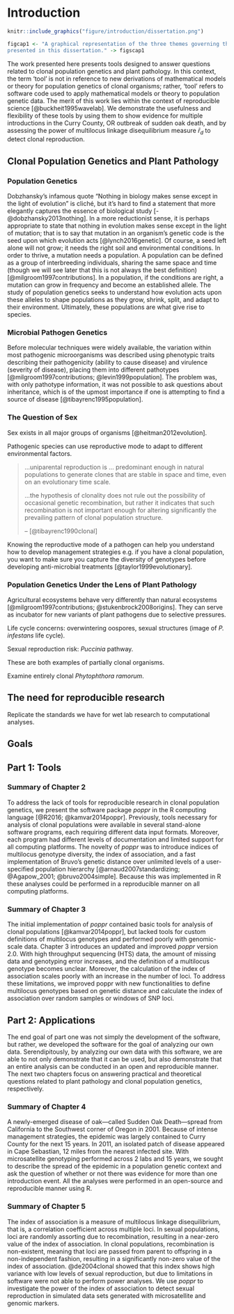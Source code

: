 # Introduction

```r
knitr::include_graphics("figure/introduction/dissertation.png")

figcap1 <- "A graphical representation of the three themes governing the work
presented in this dissertation." -> figscap1
```

The work presented here presents tools designed to answer questions related to
clonal population genetics and plant pathology. In this context, the term 'tool'
is not in reference to new derivations of mathematical models or theory for
population genetics of clonal organisms; rather, 'tool' refers to software code 
used to apply mathematical models or theory to population genetic data. The 
merit of this work lies within the context of reproducible science 
[@buckheit1995wavelab]. We demonstrate the usefulness and flexibility of these
tools by using them to show evidence for multiple introductions in the Curry
County, OR outbreak of sudden oak death, and by assessing the power of
multilocus linkage disequilibrium measure $\bar{r}_d$ to detect clonal
reproduction.

## Clonal Population Genetics and Plant Pathology

### Population Genetics 

Dobzhansky's infamous quote "Nothing in biology makes sense except in the light
of evolution" is cliché, but it's hard to find a statement that more elegantly 
captures the essence of biological study [-@dobzhansky2013nothing]. In a more
reductionist sense, it is perhaps appropriate to state that nothing in evolution
makes sense except in the light of mutation; that is to say that mutation in an
organism's genetic code is the seed upon which evolution acts
[@lynch2016genetic]. Of course, a seed left alone will not grow; it needs the
right soil and environmental conditions. In order to thrive, a mutation needs
a population. A population can be defined as a group of interbreeding 
individuals, sharing the same space and time (though we will see later that this
is not always the best definition) [@milgroom1997contributions]. In a
population, if the conditions are right, a mutation can grow in frequency and
become an established allele. The study of population genetics seeks to
understand how evolution acts upon these alleles to shape populations as they
grow, shrink, split, and adapt to their environment. Ultimately, these 
populations are what give rise to species. 

### Microbial Pathogen Genetics

Before molecular techniques were widely available, the variation within most
pathogenic microorganisms was described using phenotypic traits describing their
pathogenicity (ability to cause disease) and virulence (severity of disease), 
placing them into different pathotypes [@milgroom1997contributions;
@levin1999population]. The problem was, with only pathotype information, it was
not possible to ask questions about inheritance, which is of the upmost
importance if one is attempting to find a source of disease 
[@tibayrenc1995population].



### The Question of Sex

Sex exists in all major groups of organisms [@heitman2012evolution]. 

Pathogenic species can use reproductive mode to adapt to different environmental
factors.

> ...uniparental reproduction is ... predominant enough in natural populations
> to generate clones that are stable in space and time, even on an evolutionary
> time scale.
> 
> ...the hypothesis of clonality does not rule out the possibility of occasional
> genetic recombination, but rather it indicates that such recombination is not
> important enough for altering significantly the prevailing pattern of clonal
> population structure.
>
> -- [@tibayrenc1990clonal]

Knowing the reproductive mode of a pathogen can help you understand how to
develop management strategies e.g. if you have a clonal population, you want to
make sure you capture the diversity of genotypes before developing 
anti-microbial treatments [@taylor1999evolutionary].

### Population Genetics Under the Lens of Plant Pathology

Agricultural ecosystems behave very differently than natural ecosystems
[@milgroom1997contributions; @stukenbrock2008origins]. They can serve as
incubator for new variants of plant pathogens due to selective pressures.

Life cycle concerns: overwintering oospores, sexual structures (image of *P.
infestans* life cycle).

Sexual reproduction risk: *Puccinia* pathway.

These are both examples of partially clonal organisms.

Examine entirely clonal *Phytophthora ramorum*. 

## The need for reproducible research

Replicate the standards we have for wet lab research to computational analyses.



## Goals

## Part 1: Tools

### Summary of Chapter 2

To address the lack of tools for reproducible research in clonal population
genetics, we present the software package *poppr* in the R computing language
[@R2016; @kamvar2014poppr]. Previously, tools necessary for analysis of clonal
populations were available in several stand-alone software programs, each
requiring different data input formats. Moreover, each program had different
levels of documentation and limited support for all computing platforms. The
novelty of *poppr* was to introduce indices of multilocus genotype diversity,
the index of association, and a fast implementation of Bruvo's genetic distance
over unlimited levels of a user-specified population hierarchy
[@arnaud2007standardizing; @Agapow_2001; @bruvo2004simple]. Because this was
implemented in R these analyses could be performed in a reproducible manner on
all computing platforms.

### Summary of Chapter 3

The initial implementation of *poppr* contained basic tools for analysis of
clonal populations [@kamvar2014poppr], but lacked tools for custom definitions
of multilocus genotypes and performed poorly with genomic-scale data. Chapter 3
introduces an updated and improved *poppr* version 2.0. With high throughput
sequencing (HTS) data, the amount of missing data and genotyping error
increases, and the definition of a multilocus genotype becomes unclear.
Moreover, the calculation of the index of association scales poorly with an
increase in the number of loci. To address these limitations, we improved poppr
with new functionalities to define multilocus genotypes based on genetic
distance and calculate the index of association over random samples or windows
of SNP loci.

## Part 2: Applications

The end goal of part one was not simply the development of the software, but
rather, we developed the software for the goal of analyzing our own data.
Serendipitously, by analyzing our own data with this software, we are able to
not only demonstrate that it can be used, but also demonstrate that an entire
analysis can be conducted in an open and reproducible manner. The next two
chapters focus on answering practical and theoretical questions related to plant
pathology and clonal population genetics, respectively.

### Summary of Chapter 4

A newly-emerged disease of oak---called Sudden Oak Death---spread from
California to the Southwest corner of Oregon in 2001. Because of intense
management strategies, the epidemic was largely contained to Curry County for
the next 15 years. In 2011, an isolated patch of disease appeared in Cape
Sebastian, 12 miles from the nearest infected site. With microsatellite
genotyping performed across 2 labs and 15 years, we sought to describe the
spread of the epidemic in a population genetic context and ask the question of
whether or not there was evidence for more than one introduction event. All the
analyses were performed in an open-source and reproducible manner using R.

### Summary of Chapter 5

The index of association is a measure of multilocus linkage disequilibrium, that
is, a correlation coefficient across multiple loci. In sexual populations, loci
are randomly assorting due to recombination, resulting in a near-zero value of
the index of association. In clonal populations, recombination is non-existent,
meaning that loci are passed from parent to offspring in a non-independent
fashion, resulting in a significantly non-zero value of the index of
association. @de2004clonal showed that this index shows high variance with low
levels of sexual reproduction, but due to limitations in software were not able
to perform power analyses. We use *poppr* to investigate the power of the index
of association to detect sexual reproduction in simulated data sets generated
with microsatellite and genomic markers. 